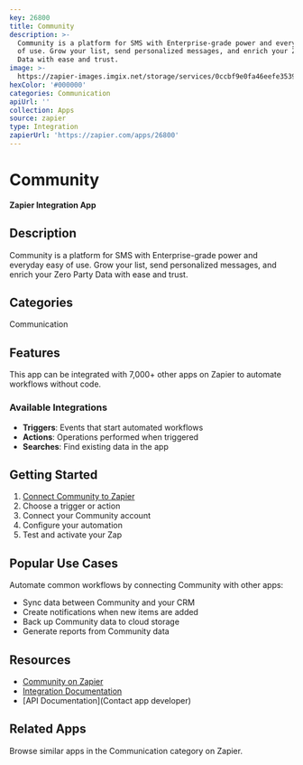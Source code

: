 ```yaml
---
key: 26800
title: Community
description: >-
  Community is a platform for SMS with Enterprise-grade power and everyday easy
  of use. Grow your list, send personalized messages, and enrich your Zero Party
  Data with ease and trust.
image: >-
  https://zapier-images.imgix.net/storage/services/0ccbf9e0fa46eefe3539c50871cc5ff1.png?auto=format%2Ccompress&ixlib=python-3.0.0&q=50
hexColor: '#000000'
categories: Communication
apiUrl: ''
collection: Apps
source: zapier
type: Integration
zapierUrl: 'https://zapier.com/apps/26800'
---
```

# Community

**Zapier Integration App**

## Description

Community is a platform for SMS with Enterprise-grade power and everyday easy of use. Grow your list, send personalized messages, and enrich your Zero Party Data with ease and trust.

## Categories

Communication

## Features

This app can be integrated with 7,000+ other apps on Zapier to automate workflows without code.

### Available Integrations

- **Triggers**: Events that start automated workflows
- **Actions**: Operations performed when triggered
- **Searches**: Find existing data in the app

## Getting Started

1. [Connect Community to Zapier](https://zapier.com/apps/26800)
2. Choose a trigger or action
3. Connect your Community account
4. Configure your automation
5. Test and activate your Zap

## Popular Use Cases

Automate common workflows by connecting Community with other apps:

- Sync data between Community and your CRM
- Create notifications when new items are added
- Back up Community data to cloud storage
- Generate reports from Community data

## Resources

- [Community on Zapier](https://zapier.com/apps/26800)
- [Integration Documentation](https://zapier.com/apps/26800/integrations)
- [API Documentation](Contact app developer)

## Related Apps

Browse similar apps in the Communication category on Zapier.
